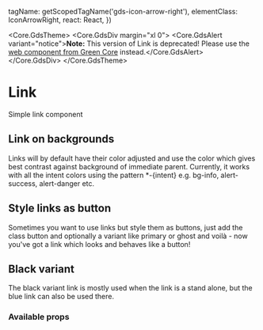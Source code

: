 
  tagName: getScopedTagName('gds-icon-arrow-right'),
  elementClass: IconArrowRight,
  react: React,
})


<Meta of={LinkStories} />

<Core.GdsTheme>
  <Core.GdsDiv margin="xl 0">
    <Core.GdsAlert variant="notice">**Note:** This version of Link is deprecated! Please use the [web component from Green Core](https://storybook.seb.io/latest/core/?path=/docs/components-link--docs) instead.</Core.GdsAlert>
  </Core.GdsDiv>
</Core.GdsTheme>

# Link

Simple link component

<Canvas of={LinkStories.Default} />


## Link on backgrounds

Links will by default have their color adjusted and use the color which gives best contrast against background of immediate parent.
Currently, it works with all the intent colors using the pattern \*-\{intent} e.g. bg-info, alert-success, alert-danger etc.

<Canvas of={LinkStories.OnBackground} />


## Style links as button

Sometimes you want to use links but style them as buttons, just add the class button and optionally a variant like primary or ghost and voilà -
now you've got a link which looks and behaves like a button!

<Canvas of={LinkStories.AsButton} />


## Black variant

The black variant link is mostly used when the link is a stand alone, but the blue link can also be used there.

<Canvas of={LinkStories.Secondary} />


### Available props

<Controls />
